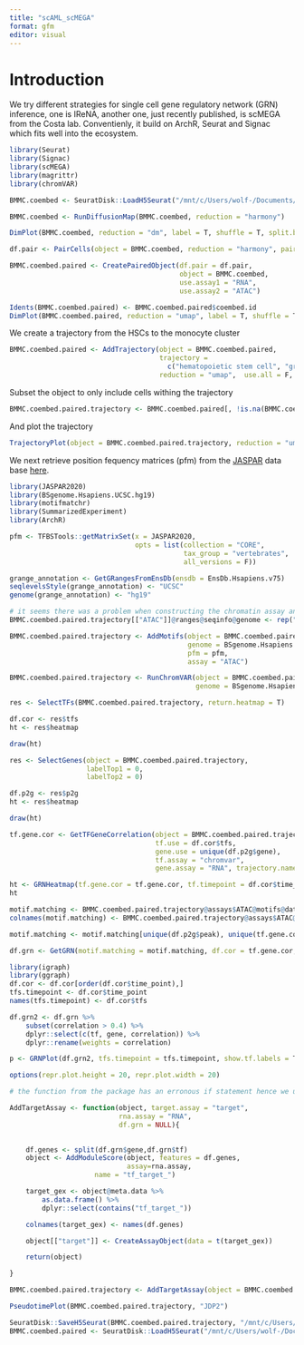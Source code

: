 ```yaml
---
title: "scAML_scMEGA"
format: gfm
editor: visual
---
```


# Introduction

We try different strategies for single cell gene regulatory network (GRN) inference, one is IReNA, another one, just recently published, is scMEGA from the Costa lab. Conventienly, it build on ArchR, Seurat and Signac which fits well into the ecosystem.

```r
library(Seurat)
library(Signac)
library(scMEGA)
library(magrittr)
library(chromVAR)

BMMC.coembed <- SeuratDisk::LoadH5Seurat("/mnt/c/Users/wolf-/Documents/Forschung/Github Public Repository/scAML/BMMC.coembed.h5seurat")
```

```r
BMMC.coembed <- RunDiffusionMap(BMMC.coembed, reduction = "harmony")

DimPlot(BMMC.coembed, reduction = "dm", label = T, shuffle = T, split.by = "tech") + NoLegend()
```

```r
df.pair <- PairCells(object = BMMC.coembed, reduction = "harmony", pair.by = "tech", ident1 = "ATAC", ident2 = "RNA")
```

```r
BMMC.coembed.paired <- CreatePairedObject(df.pair = df.pair, 
                                          object = BMMC.coembed, 
                                          use.assay1 = "RNA", 
                                          use.assay2 = "ATAC")
```

```r
Idents(BMMC.coembed.paired) <- BMMC.coembed.paired$coembed.id
DimPlot(BMMC.coembed.paired, reduction = "umap", label = T, shuffle = T) + NoLegend()
```

We create a trajectory from the HSCs to the monocyte cluster

```r
BMMC.coembed.paired <- AddTrajectory(object = BMMC.coembed.paired, 
                                     trajectory = 
                                       c("hematopoietic stem cell", "granulocyte monocyte progrenitor cell", "common myeloid progenitor","monocyte"), 
                                     reduction = "umap",  use.all = F, group.by = "coembed.id", spar = 1.2)
```

Subset the object to only include cells withing the trajectory

```r
BMMC.coembed.paired.trajectory <- BMMC.coembed.paired[, !is.na(BMMC.coembed.paired$Trajectory)]
```

And plot the trajectory

```r
TrajectoryPlot(object = BMMC.coembed.paired.trajectory, reduction = "umap", size = 1, addArrow = T)
```

We next retrieve position fequency matrices (pfm) from the [JASPAR](https://jaspar.genereg.net/docs/) data base [here](https://bioconductor.org/packages/release/data/annotation/vignettes/JASPAR2020/inst/doc/JASPAR2020.html).

```r
library(JASPAR2020)
library(BSgenome.Hsapiens.UCSC.hg19)
library(motifmatchr)
library(SummarizedExperiment)
library(ArchR)

pfm <- TFBSTools::getMatrixSet(x = JASPAR2020, 
                               opts = list(collection = "CORE", 
                                           tax_group = "vertebrates", 
                                           all_versions = F))

grange_annotation <- GetGRangesFromEnsDb(ensdb = EnsDb.Hsapiens.v75)
seqlevelsStyle(grange_annotation) <- "UCSC"
genome(grange_annotation) <- "hg19"

# it seems there was a problem when constructing the chromatin assay and the hg19 annotation got lost
BMMC.coembed.paired.trajectory[["ATAC"]]@ranges@seqinfo@genome <- rep("hg19",24)

BMMC.coembed.paired.trajectory <- AddMotifs(object = BMMC.coembed.paired.trajectory,
                                            genome = BSgenome.Hsapiens.UCSC.hg19, 
                                            pfm = pfm, 
                                            assay = "ATAC")

BMMC.coembed.paired.trajectory <- RunChromVAR(object = BMMC.coembed.paired.trajectory,
                                              genome = BSgenome.Hsapiens.UCSC.hg19, assay = "ATAC")

res <- SelectTFs(BMMC.coembed.paired.trajectory, return.heatmap = T)

df.cor <- res$tfs
ht <- res$heatmap

draw(ht)
```

```r
res <- SelectGenes(object = BMMC.coembed.paired.trajectory, 
                   labelTop1 = 0, 
                   labelTop2 = 0)
```

```r
df.p2g <- res$p2g
ht <- res$heatmap

draw(ht)
```

```r
tf.gene.cor <- GetTFGeneCorrelation(object = BMMC.coembed.paired.trajectory, 
                                    tf.use = df.cor$tfs, 
                                    gene.use = unique(df.p2g$gene), 
                                    tf.assay = "chromvar", 
                                    gene.assay = "RNA", trajectory.name = "Trajectory")
```

```r
ht <- GRNHeatmap(tf.gene.cor = tf.gene.cor, tf.timepoint = df.cor$time_point)
ht
```

```r
motif.matching <- BMMC.coembed.paired.trajectory@assays$ATAC@motifs@data
colnames(motif.matching) <- BMMC.coembed.paired.trajectory@assays$ATAC@motifs@motif.names

motif.matching <- motif.matching[unique(df.p2g$peak), unique(tf.gene.cor$tf)]

df.grn <- GetGRN(motif.matching = motif.matching, df.cor = tf.gene.cor, df.p2g = df.p2g)
```

```r
library(igraph)
library(ggraph)
df.cor <- df.cor[order(df.cor$time_point),]
tfs.timepoint <- df.cor$time_point
names(tfs.timepoint) <- df.cor$tfs

df.grn2 <- df.grn %>%
    subset(correlation > 0.4) %>%
    dplyr::select(c(tf, gene, correlation)) %>%
    dplyr::rename(weights = correlation)

p <- GRNPlot(df.grn2, tfs.timepoint = tfs.timepoint, show.tf.labels = T, seed = 069, plot.importance = T, min.importance = 2, remove.isolated = F)

options(repr.plot.height = 20, repr.plot.width = 20)


```

```r
# the function from the package has an erronous if statement hence we use a modified version

AddTargetAssay <- function(object, target.assay = "target",
                           rna.assay = "RNA",
                           df.grn = NULL){
    

    df.genes <- split(df.grn$gene,df.grn$tf)
    object <- AddModuleScore(object, features = df.genes,
                             assay=rna.assay,
                     name = "tf_target_")

    target_gex <- object@meta.data %>%
        as.data.frame() %>%
        dplyr::select(contains("tf_target_"))

    colnames(target_gex) <- names(df.genes)

    object[["target"]] <- CreateAssayObject(data = t(target_gex))

    return(object)

}

BMMC.coembed.paired.trajectory <- AddTargetAssay(object = BMMC.coembed.paired.trajectory, df.grn = df.grn2)

PseudotimePlot(BMMC.coembed.paired.trajectory, "JDP2")
```

```r
SeuratDisk::SaveH5Seurat(BMMC.coembed.paired.trajectory, "/mnt/c/Users/wolf-/Documents/Forschung/Github Public Repository/scAML/BMMC.coembed.paired.trajectory")
BMMC.coembed.paired <- SeuratDisk::LoadH5Seurat("/mnt/c/Users/wolf-/Documents/Forschung/Github Public Repository/scAML/BMMC.coembed.paired.h5seurat")
```
